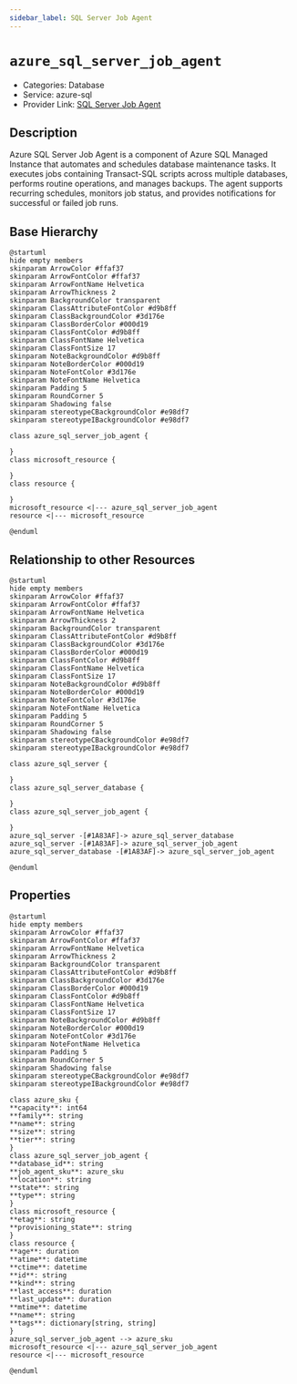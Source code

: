 ```yaml
---
sidebar_label: SQL Server Job Agent
---
```


# `azure_sql_server_job_agent`

- Categories: Database
- Service: azure-sql
- Provider Link: [SQL Server Job Agent](https://learn.microsoft.com/en-us/azure/azure-sql/database/job-agent-overview)

## Description

Azure SQL Server Job Agent is a component of Azure SQL Managed Instance that automates and schedules database maintenance tasks. It executes jobs containing Transact-SQL scripts across multiple databases, performs routine operations, and manages backups. The agent supports recurring schedules, monitors job status, and provides notifications for successful or failed job runs.

## Base Hierarchy

<ZoomPanPinch>

```kroki imgType="plantuml" imgAlt="Hierarchy of SQL Server Job Agent"
@startuml
hide empty members
skinparam ArrowColor #ffaf37
skinparam ArrowFontColor #ffaf37
skinparam ArrowFontName Helvetica
skinparam ArrowThickness 2
skinparam BackgroundColor transparent
skinparam ClassAttributeFontColor #d9b8ff
skinparam ClassBackgroundColor #3d176e
skinparam ClassBorderColor #000d19
skinparam ClassFontColor #d9b8ff
skinparam ClassFontName Helvetica
skinparam ClassFontSize 17
skinparam NoteBackgroundColor #d9b8ff
skinparam NoteBorderColor #000d19
skinparam NoteFontColor #3d176e
skinparam NoteFontName Helvetica
skinparam Padding 5
skinparam RoundCorner 5
skinparam Shadowing false
skinparam stereotypeCBackgroundColor #e98df7
skinparam stereotypeIBackgroundColor #e98df7

class azure_sql_server_job_agent {

}
class microsoft_resource {

}
class resource {

}
microsoft_resource <|--- azure_sql_server_job_agent
resource <|--- microsoft_resource

@enduml
```

</ZoomPanPinch>

## Relationship to other Resources

<ZoomPanPinch>

```kroki imgType="plantuml" imgAlt="Diagram of SQL Server Job Agent resource relationships"
@startuml
hide empty members
skinparam ArrowColor #ffaf37
skinparam ArrowFontColor #ffaf37
skinparam ArrowFontName Helvetica
skinparam ArrowThickness 2
skinparam BackgroundColor transparent
skinparam ClassAttributeFontColor #d9b8ff
skinparam ClassBackgroundColor #3d176e
skinparam ClassBorderColor #000d19
skinparam ClassFontColor #d9b8ff
skinparam ClassFontName Helvetica
skinparam ClassFontSize 17
skinparam NoteBackgroundColor #d9b8ff
skinparam NoteBorderColor #000d19
skinparam NoteFontColor #3d176e
skinparam NoteFontName Helvetica
skinparam Padding 5
skinparam RoundCorner 5
skinparam Shadowing false
skinparam stereotypeCBackgroundColor #e98df7
skinparam stereotypeIBackgroundColor #e98df7

class azure_sql_server {

}
class azure_sql_server_database {

}
class azure_sql_server_job_agent {

}
azure_sql_server -[#1A83AF]-> azure_sql_server_database
azure_sql_server -[#1A83AF]-> azure_sql_server_job_agent
azure_sql_server_database -[#1A83AF]-> azure_sql_server_job_agent

@enduml
```

</ZoomPanPinch>

## Properties

<ZoomPanPinch>

```kroki imgType="plantuml" imgAlt="Diagram of SQL Server Job Agent data model"
@startuml
hide empty members
skinparam ArrowColor #ffaf37
skinparam ArrowFontColor #ffaf37
skinparam ArrowFontName Helvetica
skinparam ArrowThickness 2
skinparam BackgroundColor transparent
skinparam ClassAttributeFontColor #d9b8ff
skinparam ClassBackgroundColor #3d176e
skinparam ClassBorderColor #000d19
skinparam ClassFontColor #d9b8ff
skinparam ClassFontName Helvetica
skinparam ClassFontSize 17
skinparam NoteBackgroundColor #d9b8ff
skinparam NoteBorderColor #000d19
skinparam NoteFontColor #3d176e
skinparam NoteFontName Helvetica
skinparam Padding 5
skinparam RoundCorner 5
skinparam Shadowing false
skinparam stereotypeCBackgroundColor #e98df7
skinparam stereotypeIBackgroundColor #e98df7

class azure_sku {
**capacity**: int64
**family**: string
**name**: string
**size**: string
**tier**: string
}
class azure_sql_server_job_agent {
**database_id**: string
**job_agent_sku**: azure_sku
**location**: string
**state**: string
**type**: string
}
class microsoft_resource {
**etag**: string
**provisioning_state**: string
}
class resource {
**age**: duration
**atime**: datetime
**ctime**: datetime
**id**: string
**kind**: string
**last_access**: duration
**last_update**: duration
**mtime**: datetime
**name**: string
**tags**: dictionary[string, string]
}
azure_sql_server_job_agent --> azure_sku
microsoft_resource <|--- azure_sql_server_job_agent
resource <|--- microsoft_resource

@enduml
```

</ZoomPanPinch>
